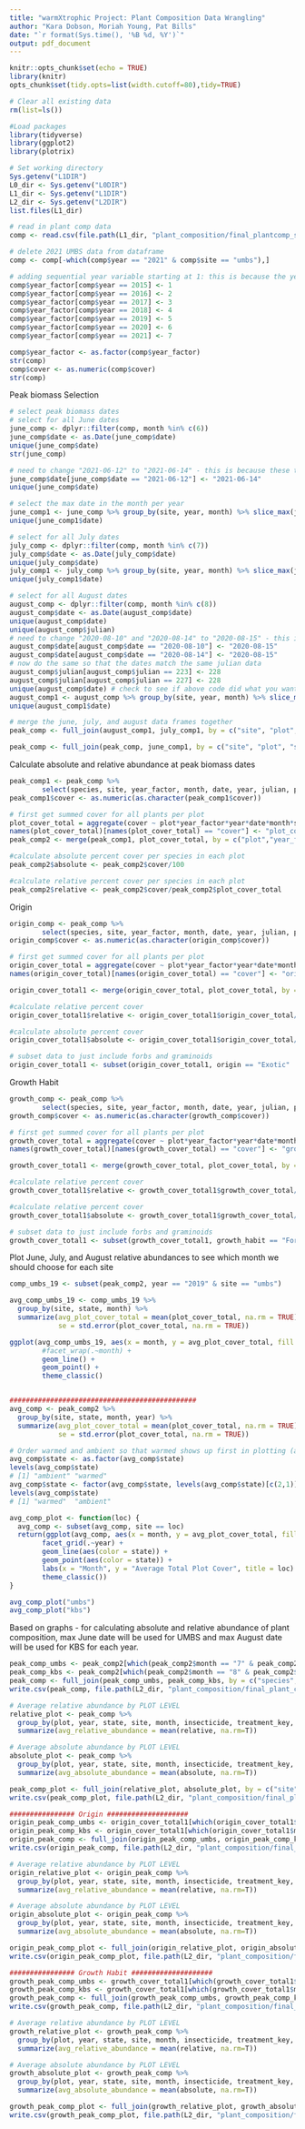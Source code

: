 ```yaml
---
title: "warmXtrophic Project: Plant Composition Data Wrangling"
author: "Kara Dobson, Moriah Young, Pat Bills"
date: "`r format(Sys.time(), '%B %d, %Y')`"
output: pdf_document
---
```


```r
knitr::opts_chunk$set(echo = TRUE)
library(knitr)
opts_chunk$set(tidy.opts=list(width.cutoff=80),tidy=TRUE)
```

```r
# Clear all existing data
rm(list=ls())

#Load packages
library(tidyverse)
library(ggplot2)
library(plotrix)

# Set working directory
Sys.getenv("L1DIR")
L0_dir <- Sys.getenv("L0DIR")
L1_dir <- Sys.getenv("L1DIR")
L2_dir <- Sys.getenv("L2DIR")
list.files(L1_dir)

# read in plant comp data
comp <- read.csv(file.path(L1_dir, "plant_composition/final_plantcomp_species_removed_L1.csv"))

# delete 2021 UMBS data from dataframe 
comp <- comp[-which(comp$year == "2021" & comp$site == "umbs"),]

```

```r
# adding sequential year variable starting at 1: this is because the years (e.g. 2015, 2016, etc) are large numbers compared with other values in the dataset. We can always label axes with these real years.
comp$year_factor[comp$year == 2015] <- 1
comp$year_factor[comp$year == 2016] <- 2
comp$year_factor[comp$year == 2017] <- 3
comp$year_factor[comp$year == 2018] <- 4
comp$year_factor[comp$year == 2019] <- 5
comp$year_factor[comp$year == 2020] <- 6
comp$year_factor[comp$year == 2021] <- 7

comp$year_factor <- as.factor(comp$year_factor)
str(comp)
comp$cover <- as.numeric(comp$cover)
str(comp)
```

Peak biomass Selection
```r
# select peak biomass dates 
# select for all June dates
june_comp <- dplyr::filter(comp, month %in% c(6)) 
june_comp$date <- as.Date(june_comp$date)
unique(june_comp$date)
str(june_comp)

# need to change "2021-06-12" to "2021-06-14" - this is because these two dates together make one data collection point (they were collected over two days instead of one)
june_comp$date[june_comp$date == "2021-06-12"] <- "2021-06-14"
unique(june_comp$date)

# select the max date in the month per year
june_comp1 <- june_comp %>% group_by(site, year, month) %>% slice_max(julian)
unique(june_comp1$date)

# select for all July dates
july_comp <- dplyr::filter(comp, month %in% c(7))
july_comp$date <- as.Date(july_comp$date)
unique(july_comp$date)
july_comp1 <- july_comp %>% group_by(site, year, month) %>% slice_max(julian)
unique(july_comp1$date)

# select for all August dates
august_comp <- dplyr::filter(comp, month %in% c(8))
august_comp$date <- as.Date(august_comp$date)
unique(august_comp$date)
unique(august_comp$julian)
# need to change "2020-08-10" and "2020-08-14" to "2020-08-15" - this is because these dates together make one data collection point (they were collected over three days instead of one)
august_comp$date[august_comp$date == "2020-08-10"] <- "2020-08-15"
august_comp$date[august_comp$date == "2020-08-14"] <- "2020-08-15"
# now do the same so that the dates match the same julian data
august_comp$julian[august_comp$julian == 223] <- 228
august_comp$julian[august_comp$julian == 227] <- 228
unique(august_comp$date) # check to see if above code did what you wanted it to do
august_comp1 <- august_comp %>% group_by(site, year, month) %>% slice_max(date)
unique(august_comp1$date)

# merge the june, july, and august data frames together
peak_comp <- full_join(august_comp1, july_comp1, by = c("site", "plot", "species", "cover", "date", "julian", "year", "month", "treatment_key", "state", "insecticide", "scientific_name", "common_name", "USDA_code", "LTER_code", "origin", "group", "family", "duration", "growth_habit", "year_factor"))

peak_comp <- full_join(peak_comp, june_comp1, by = c("site", "plot", "species", "cover", "date", "julian", "year", "month", "treatment_key", "state", "insecticide", "scientific_name", "common_name", "USDA_code", "LTER_code", "origin", "group", "family", "duration", "growth_habit", "year_factor"))
```

Calculate absolute and relative abundance at peak biomass dates
```r
peak_comp1 <- peak_comp %>% 
        select(species, site, year_factor, month, date, year, julian, plot, cover, state, insecticide, treatment_key)
peak_comp1$cover <- as.numeric(as.character(peak_comp1$cover))

# first get summed cover for all plants per plot
plot_cover_total = aggregate(cover ~ plot*year_factor*year*date*month*site*state*insecticide*treatment_key, data = peak_comp1, FUN = sum, na.rm = T)
names(plot_cover_total)[names(plot_cover_total) == "cover"] <- "plot_cover_total"
peak_comp2 <- merge(peak_comp1, plot_cover_total, by = c("plot","year_factor", "year", "date", "month", "site", "state", "treatment_key", "insecticide"))

#calculate absolute percent cover per species in each plot
peak_comp2$absolute <- peak_comp2$cover/100

#calculate relative percent cover per species in each plot
peak_comp2$relative <- peak_comp2$cover/peak_comp2$plot_cover_total
```

Origin
```r
origin_comp <- peak_comp %>% 
        select(species, site, year_factor, month, date, year, julian, plot, cover, state, insecticide, origin, treatment_key)
origin_comp$cover <- as.numeric(as.character(origin_comp$cover))

# first get summed cover for all plants per plot
origin_cover_total = aggregate(cover ~ plot*year_factor*year*date*month*site*state*insecticide*origin*treatment_key, data = origin_comp, FUN = sum, na.rm = T)
names(origin_cover_total)[names(origin_cover_total) == "cover"] <- "origin_cover_total"

origin_cover_total1 <- merge(origin_cover_total, plot_cover_total, by = c("plot","year_factor", "year", "date", "month", "site", "state", "insecticide", "treatment_key"))

#calculate relative percent cover
origin_cover_total1$relative <- origin_cover_total1$origin_cover_total/origin_cover_total1$plot_cover_total

#calculate absolute percent cover
origin_cover_total1$absolute <- origin_cover_total1$origin_cover_total/100

# subset data to just include forbs and graminoids
origin_cover_total1 <- subset(origin_cover_total1, origin == "Exotic" | origin == "Native")
```

Growth Habit
```r
growth_comp <- peak_comp %>% 
        select(species, site, year_factor, month, date, year, julian, plot, cover, state, insecticide, growth_habit, treatment_key)
growth_comp$cover <- as.numeric(as.character(growth_comp$cover))

# first get summed cover for all plants per plot
growth_cover_total = aggregate(cover ~ plot*year_factor*year*date*month*site*state*insecticide*growth_habit*treatment_key, data = growth_comp, FUN = sum, na.rm = T)
names(growth_cover_total)[names(growth_cover_total) == "cover"] <- "growth_cover_total"

growth_cover_total1 <- merge(growth_cover_total, plot_cover_total, by = c("plot","year_factor", "year", "date", "month", "site", "state", "insecticide", "treatment_key"))

#calculate relative percent cover
growth_cover_total1$relative <- growth_cover_total1$growth_cover_total/growth_cover_total1$plot_cover_total

#calculate relative percent cover
growth_cover_total1$absolute <- growth_cover_total1$growth_cover_total/100

# subset data to just include forbs and graminoids
growth_cover_total1 <- subset(growth_cover_total1, growth_habit == "Forb" | growth_habit == "Graminoid")

```

Plot June, July, and August relative abundances to see which month we should choose for each site
```r
comp_umbs_19 <- subset(peak_comp2, year == "2019" & site == "umbs")

avg_comp_umbs_19 <- comp_umbs_19 %>%
  group_by(site, state, month) %>%
  summarize(avg_plot_cover_total = mean(plot_cover_total, na.rm = TRUE),
            se = std.error(plot_cover_total, na.rm = TRUE))

ggplot(avg_comp_umbs_19, aes(x = month, y = avg_plot_cover_total, fill = state)) +
        #facet_wrap(.~month) +
        geom_line() +
        geom_point() +
        theme_classic()


##############################################
avg_comp <- peak_comp2 %>%
  group_by(site, state, month, year) %>%
  summarize(avg_plot_cover_total = mean(plot_cover_total, na.rm = TRUE),
            se = std.error(plot_cover_total, na.rm = TRUE))

# Order warmed and ambient so that warmed shows up first in plotting (and is default is red = warmed; blue = ambient). First make it a factor
avg_comp$state <- as.factor(avg_comp$state)
levels(avg_comp$state)
# [1] "ambient" "warmed" 
avg_comp$state <- factor(avg_comp$state, levels(avg_comp$state)[c(2,1)])
levels(avg_comp$state)
# [1] "warmed"  "ambient"

avg_comp_plot <- function(loc) { 
  avg_comp <- subset(avg_comp, site == loc)
  return(ggplot(avg_comp, aes(x = month, y = avg_plot_cover_total, fill = state)) +
        facet_grid(.~year) +
        geom_line(aes(color = state)) +
        geom_point(aes(color = state)) +
        labs(x = "Month", y = "Average Total Plot Cover", title = loc) +
        theme_classic())
}

avg_comp_plot("umbs")
avg_comp_plot("kbs")

```

Based on graphs - for calculating absolute and relative abundance of plant composition, max June date will be used for UMBS and max August date will be used for KBS for each year.
```r
peak_comp_umbs <- peak_comp2[which(peak_comp2$month == "7" & peak_comp2$site == "umbs"),]
peak_comp_kbs <- peak_comp2[which(peak_comp2$month == "8" & peak_comp2$site == "kbs"),]
peak_comp <- full_join(peak_comp_umbs, peak_comp_kbs, by = c("species", "site", "year_factor", "month", "date", "year", "julian", "plot", "cover", "state", "insecticide", "treatment_key", "plot_cover_total", "relative", "absolute"))
write.csv(peak_comp, file.path(L2_dir, "plant_composition/final_plant_comp_species_L2.csv"), row.names = F)

# Average relative abundance by PLOT LEVEL
relative_plot <- peak_comp %>%
  group_by(plot, year, state, site, month, insecticide, treatment_key, year_factor) %>%
  summarize(avg_relative_abundance = mean(relative, na.rm=T))

# Average absolute abundance by PLOT LEVEL
absolute_plot <- peak_comp %>%
  group_by(plot, year, state, site, month, insecticide, treatment_key, year_factor) %>%
  summarize(avg_absolute_abundance = mean(absolute, na.rm=T))

peak_comp_plot <- full_join(relative_plot, absolute_plot, by = c("site", "year_factor", "month", "year", "plot", "state", "insecticide", "treatment_key"))
write.csv(peak_comp_plot, file.path(L2_dir, "plant_composition/final_plant_comp_plot_L2.csv"), row.names = F)

################ Origin ####################
origin_peak_comp_umbs <- origin_cover_total1[which(origin_cover_total1$month == "7" & origin_cover_total1$site == "umbs"),]
origin_peak_comp_kbs <- origin_cover_total1[which(origin_cover_total1$month == "8" & origin_cover_total1$site == "kbs"),]
origin_peak_comp <- full_join(origin_peak_comp_umbs, origin_peak_comp_kbs, by = c("site", "year_factor", "month", "date", "year", "plot", "state", "insecticide", "treatment_key", "origin_cover_total", "plot_cover_total", "relative", "absolute", "origin"))
write.csv(origin_peak_comp, file.path(L2_dir, "plant_composition/final_plant_comp_origin_species_L2.csv"), row.names = F)

# Average relative abundance by PLOT LEVEL
origin_relative_plot <- origin_peak_comp %>%
  group_by(plot, year, state, site, month, insecticide, treatment_key, year_factor, origin) %>%
  summarize(avg_relative_abundance = mean(relative, na.rm=T))

# Average absolute abundance by PLOT LEVEL
origin_absolute_plot <- origin_peak_comp %>%
  group_by(plot, year, state, site, month, insecticide, treatment_key, year_factor, origin) %>%
  summarize(avg_absolute_abundance = mean(absolute, na.rm=T))

origin_peak_comp_plot <- full_join(origin_relative_plot, origin_absolute_plot, by = c("site", "year_factor", "month", "year", "plot", "state", "insecticide", "treatment_key", "origin"))
write.csv(origin_peak_comp_plot, file.path(L2_dir, "plant_composition/final_plant_comp_origin_plot_L2.csv"), row.names = F)

################ Growth Habit ####################
growth_peak_comp_umbs <- growth_cover_total1[which(growth_cover_total1$month == "7" & growth_cover_total1$site == "umbs"),]
growth_peak_comp_kbs <- growth_cover_total1[which(growth_cover_total1$month == "8" & growth_cover_total1$site == "kbs"),]
growth_peak_comp <- full_join(growth_peak_comp_umbs, growth_peak_comp_kbs, by = c("site", "year_factor", "month", "date", "year", "plot", "state", "insecticide", "treatment_key", "growth_cover_total", "relative", "absolute", "growth_habit"))
write.csv(growth_peak_comp, file.path(L2_dir, "plant_composition/final_plant_comp_growth_habit_species_L2.csv"), row.names = F)

# Average relative abundance by PLOT LEVEL
growth_relative_plot <- growth_peak_comp %>%
  group_by(plot, year, state, site, month, insecticide, treatment_key, year_factor, growth_habit) %>%
  summarize(avg_relative_abundance = mean(relative, na.rm=T))

# Average absolute abundance by PLOT LEVEL
growth_absolute_plot <- growth_peak_comp %>%
  group_by(plot, year, state, site, month, insecticide, treatment_key, year_factor, growth_habit) %>%
  summarize(avg_absolute_abundance = mean(absolute, na.rm=T))

growth_peak_comp_plot <- full_join(growth_relative_plot, growth_absolute_plot, by = c("site", "year_factor", "month", "year", "plot", "state", "insecticide", "treatment_key", "growth_habit"))
write.csv(growth_peak_comp_plot, file.path(L2_dir, "plant_composition/final_plant_comp_growth_habit_plot_L2.csv"), row.names = F)
```

